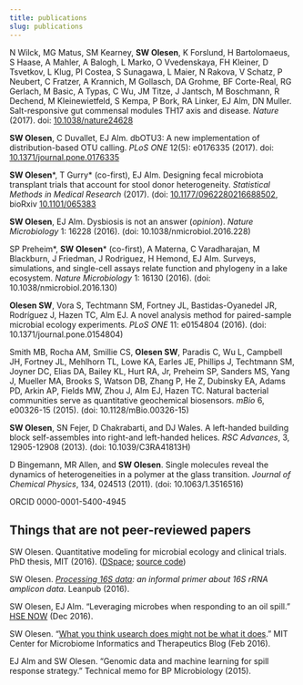 ```yaml
---
title: publications
slug: publications
---
```


N Wilck, MG Matus, SM Kearney, **SW Olesen**, K Forslund, H Bartolomaeus, S Haase, A Mahler, A Balogh, L Marko, O Vvedenskaya, FH Kleiner, D Tsvetkov, L Klug, PI Costea, S Sunagawa, L Maier, N Rakova, V Schatz, P Neubert, C Fratzer, A Krannich, M Gollasch, DA Grohme, BF Corte-Real, RG Gerlach, M Basic, A Typas, C Wu, JM Titze, J Jantsch, M Boschmann, R Dechend, M Kleinewietfeld, S Kempa, P Bork, RA Linker, EJ Alm, DN Muller. Salt-responsive gut commensal modules TH17 axis and disease. *Nature* (2017). doi: [10.1038/nature24628](https://doi.org/10.1038/nature24628)

**SW Olesen**, C Duvallet, EJ Alm. dbOTU3: A new implementation of distribution-based OTU calling. *PLoS ONE* 12(5): e0176335 (2017). doi: [10.1371/journal.pone.0176335](https://doi.org/10.1371/journal.pone.0176335)

**SW Olesen**\*, T Gurry\* (co-first), EJ Alm. Designing fecal microbiota  transplant trials that account for stool donor heterogeneity. *Statistical Methods in Medical Research* (2017). (doi: [10.1177/0962280216688502](https://doi.org/10.1177/0962280216688502), bioRxiv [10.1101/065383](https://doi.org/10.1101/065383)

**SW Olesen**, EJ Alm. Dysbiosis is not an answer (*opinion*). *Nature Microbiology* 1: 16228 (2016). (doi: 10.1038/nmicrobiol.2016.228)

SP Preheim\*, **SW Olesen**\* (co-first), A Materna, C Varadharajan, M Blackburn, J Friedman, J Rodriguez, H Hemond, EJ Alm. Surveys, simulations, and single-cell assays relate function and phylogeny in a lake ecosystem. *Nature Microbiology* 1: 16130 (2016). (doi: 10.1038/nmicrobiol.2016.130)

**Olesen SW**, Vora S, Techtmann SM, Fortney JL, Bastidas-Oyanedel JR, Rodríguez J, Hazen TC, Alm EJ. A novel analysis method for paired-sample microbial ecology experiments. *PLoS ONE* 11: e0154804 (2016). (doi: 10.1371/journal.pone.0154804)

Smith MB, Rocha AM, Smillie CS, **Olesen SW**, Paradis C, Wu L, Campbell JH, Fortney JL, Mehlhorn TL, Lowe KA, Earles JE, Phillips J, Techtmann SM, Joyner DC, Elias DA, Bailey KL, Hurt RA, Jr, Preheim SP, Sanders MS, Yang J, Mueller MA, Brooks S, Watson DB, Zhang P, He Z, Dubinsky EA, Adams PD, Arkin AP, Fields MW, Zhou J, Alm EJ, Hazen TC. Natural bacterial communities serve as quantitative geochemical biosensors. *mBio* 6, e00326-15 (2015). (doi: 10.1128/mBio.00326-15)

**SW Olesen**, SN Fejer, D Chakrabarti, and DJ Wales. A left-handed building block self-assembles into right-and left-handed helices. *RSC Advances*, 3, 12905-12908 (2013). (doi: 10.1039/C3RA41813H)

D Bingemann, MR Allen, and **SW Olesen**. Single molecules reveal the dynamics of heterogeneities in a polymer at the glass transition. *Journal of Chemical Physics*, 134, 024513 (2011). (doi: 10.1063/1.3516516)

ORCID 0000-0001-5400-4945

## Things that are not peer-reviewed papers

SW Olesen. Quantitative modeling for microbial ecology and clinical trials. PhD thesis, MIT (2016). ([DSpace](https://dspace.mit.edu/handle/1721.1/107277); [source code](https://github.com/swo/mit-thesis))

SW Olesen. *[Processing 16S data](https://leanpub.com/primer16s/): an informal primer about 16S rRNA amplicon data*. Leanpub (2016).

SW Olesen, EJ Alm. "Leveraging microbes when responding to an oil spill." [HSE NOW](http://www.spe.org/hsenow/article/leveraging-microbes-when-responding-to-a-spill) (Dec 2016).

SW Olesen. "[What you think usearch does might not be what it does](http://microbiome.mit.edu/2016/02/07/usearch/)." MIT Center for Microbiome Informatics and Therapeutics Blog (Feb 2016).

EJ Alm and SW Olesen. "Genomic data and machine learning for spill response strategy." Technical memo for BP Microbiology (2015).